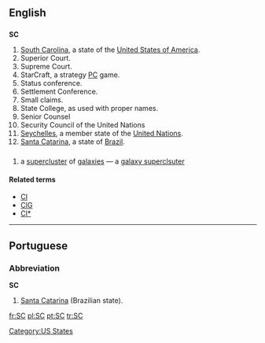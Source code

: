 {{also|Sc|S.C.|sc.|.sc}}
==English==

==={{abbreviation}}===
'''SC'''

# [[South Carolina]], a state of the [[United States of America]].
# Superior Court.
# Supreme Court.
# StarCraft, a strategy [[PC]] game.
# Status conference.
# Settlement Conference.
# Small claims.
# State College, as used with proper names.
# Senior Counsel
# Security Council of the United Nations
# [[Seychelles]], a member state of the [[United Nations]].
# [[Santa Catarina]], a state of [[Brazil]].

==={{initialism}}===
{{en-noun|-}}

# {{astronomy}} a [[supercluster]] of [[galaxies]] &mdash; a [[galaxy superclsuter]]

====Related terms====
* [[Cl]]
* [[ClG]]
* [[Cl*]]

[[Category:US States]]

----

==Portuguese==

===Abbreviation===
'''SC'''

# [[Santa Catarina]] (Brazilian state).

[[fr:SC]]
[[pl:SC]]
[[pt:SC]]
[[tr:SC]]